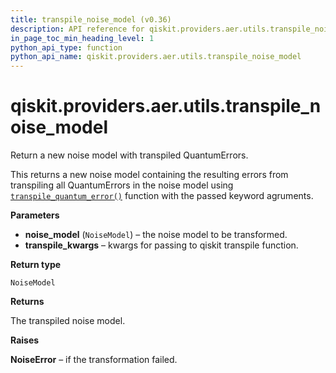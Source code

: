 ```yaml
---
title: transpile_noise_model (v0.36)
description: API reference for qiskit.providers.aer.utils.transpile_noise_model in qiskit v0.36
in_page_toc_min_heading_level: 1
python_api_type: function
python_api_name: qiskit.providers.aer.utils.transpile_noise_model
---
```


<span id="qiskit-providers-aer-utils-transpile-noise-model" />

# qiskit.providers.aer.utils.transpile\_noise\_model

<Function id="qiskit.providers.aer.utils.transpile_noise_model" isDedicatedPage={true} github="https://github.com/qiskit/qiskit-aer/tree/stable/0.10/qiskit/providers/aer/utils/noise_transformation.py" signature="transpile_noise_model(noise_model, **transpile_kwargs)">
  Return a new noise model with transpiled QuantumErrors.

  This returns a new noise model containing the resulting errors from transpiling all QuantumErrors in the noise model using [`transpile_quantum_error()`](qiskit.providers.aer.utils.transpile_quantum_error "qiskit.providers.aer.utils.transpile_quantum_error") function with the passed keyword agruments.

  **Parameters**

  *   **noise\_model** (`NoiseModel`) – the noise model to be transformed.
  *   **transpile\_kwargs** – kwargs for passing to qiskit transpile function.

  **Return type**

  `NoiseModel`

  **Returns**

  The transpiled noise model.

  **Raises**

  **NoiseError** – if the transformation failed.
</Function>

